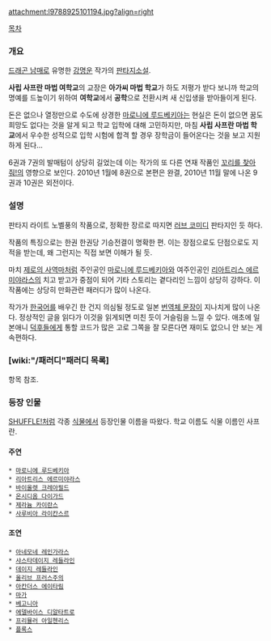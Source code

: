 attachment:l9788925101194.jpg?align=right

[[목차]]
=== 개요 ===
[[드래곤 남매]]로 유명한 [[강명운]] 작가의 [[판타지소설]].

'''사립 사프란 마법 여학교'''의 교장은 '''아가씨 마법 학교'''가 하도 저평가 받다 보니까 학교의 명예를 드높이기 위하여 '''여학교'''에서 '''공학'''으로 전환시켜 새 신입생을 받아들이게 된다.

돈은 없으나 열정만으로 수도에 상경한 [[마로니에 루드베키아]]는 현실은 돈이 없으면 꿈도 희망도 없다는 것을 알게 되고 학교 입학에 대해 고민하지만, 마침 '''사립 사프란 마법 학교'''에서 우수한 성적으로 입학 시험에 합격 할 경우 장학금이 들어온다는 것을 보고 지원하게 된다...

6권과 7권의 발매텀이 상당히 길었는데 이는 작가의 또 다른 연재 작품인 [[꼬리를 찾아줘!]]의 영향으로 보인다. 2010년 1월에 8권으로 본편은 완결, 2010년 11월 말에 나온 9권과 10권은 외전이다.

=== 설명 ===
판타지 라이트 노벨풍의 작품으로, 정확한 장르로 따지면 [[러브 코미디]] 판타지인 듯 하다.
 
작품의 특징으로는 한권 한권당 기승전결이 명확한 편. 이는 장점으로도 단점으로도 지적을 받는데, 왜 그런지는 직접 보면 이해가 될 듯.

마치 [[제로의 사역마]]처럼 주인공인 [[마로니에 루드베키아]]와 여주인공인 [[리아트리스 에르미야라스]]의 치고 받고가 중점이 되어 기타 스토리는 곁다리인 느낌이 상당히 강하다. 이 작품에는 상당히 만화관련 패러디가 많이 나온다.

작가가 [[한국어]]를 배우긴 한 건지 의심될 정도로 일본 [[번역체 문장]]이 지나치게 많이 나온다. 정상적인 글을 읽다가 이것을 읽게되면 미친 듯이 거슬림을 느낄 수 있다. 애초에 일본애니 [[덕후]]들에게 통할 코드가 많은 고로 그쪽을 잘 모른다면 재미도 없으니 안 보는 게 속편하다.

=== [wiki:"/패러디"패러디 목록] ===
항목 참조.

=== 등장 인물 ===
[[SHUFFLE!]]처럼 각종 [[식물]]에서 등장인물 이름을 따왔다. 학교 이름도 식물 이름인 사프란.

==== 주연 ====
 * [[마로니에 루드베키아]]
 * [[리아트리스 에르미야라스]]
 * [[바이올렛 크레아필드]]
 * [[온시디옴 다이가드]]
 * [[제라늄 카이란스]]
 * [[사루비아 라이칸스르]]

==== 조연 ====
 * [[아네모네 레인가라스]]
 * [[샤스타데이지 레들라인]]
 * [[데이지 레들라인]]
 * [[올리브 프러스주의]]
 * [[아칸더스 에이타림]]
 * [[마가]]
 * [[베고니아]]
 * [[에델바이스 디알타트로]]
 * [[프리뮬러 아일첸리스]]
 * [[플록스]]

